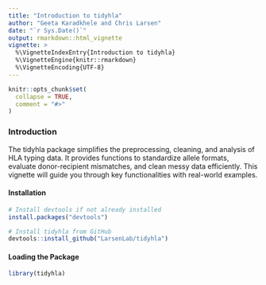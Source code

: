 ```yaml
---
title: "Introduction to tidyhla"
author: "Geeta Karadkhele and Chris Larsen"
date: "`r Sys.Date()`"
output: rmarkdown::html_vignette
vignette: >
  %\VignetteIndexEntry{Introduction to tidyhla}
  %\VignetteEngine{knitr::rmarkdown}
  %\VignetteEncoding{UTF-8}
---
```


```r
knitr::opts_chunk$set(
  collapse = TRUE,
  comment = "#>"
)
```

### Introduction

The tidyhla package simplifies the preprocessing, cleaning, and analysis of HLA typing data. It provides functions to standardize allele formats, evaluate donor-recipient mismatches, and clean messy data efficiently. This vignette will guide you through key functionalities with real-world examples.

#### Installation
```r
# Install devtools if not already installed
install.packages("devtools")

# Install tidyhla from GitHub
devtools::install_github("LarsenLab/tidyhla")
```

#### Loading the Package
```r
library(tidyhla)
```


